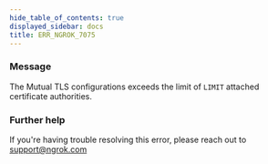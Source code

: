 ```yaml
---
hide_table_of_contents: true
displayed_sidebar: docs
title: ERR_NGROK_7075
---
```


### Message

The Mutual TLS configurations exceeds the limit of `LIMIT` attached certificate authorities.

<ErrorDetails />

### Further help

If you're having trouble resolving this error, please reach out to [support@ngrok.com](mailto:support@ngrok.com?subject=Help%20with%20ERR_NGROK_7075)
